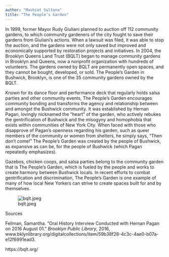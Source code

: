 ```yaml
---
author: "Mashiat Sultana"
title: "The People’s Garden"
---
```


In 1999, former Mayor Rudy Giuliani planned to auction off 112 community gardens, to which community gardeners of the city fought to save their gardens from Giuliani’s actions. When a lawsuit was filed, it was able to stop the auction, and the gardens were not only saved but improved and economically supported by restoration projects and initiatives. In 2004, the Brooklyn Queens Land Trust (BQLT) began to manage community gardens in Brooklyn and Queens, now a nonprofit organization with hundreds of volunteers. The gardens owned by BQLT are permanently open spaces, and they cannot be bought, developed, or sold. The People’s Garden in Bushwick, Brooklyn, is one of the 35 community gardens owned by the BQLT.

Known for its dance floor and performance deck that regularly holds salsa parties and other community events, The People’s Garden encourages community bonding and transforms the agency and relationship between and amongst the Bushwick community. It was established by Hernan Pagan, lovingly nicknamed the “heart” of the garden, who actively rebukes the gentrification of Bushwick and the misogyny and homophobia that exists within communities of New York City. When faced with those who disapprove of Pagan’s openness regarding his garden, such as queer members of the community or women from shelters, he simply says, “Then don’t come!” The People’s Garden was created by the people of Bushwick, as expansive as can be, for the people of Bushwick (which Pagan repeatedly emphasizes).

Gazebos, chicken coops, and salsa parties belong to the community garden that is The People’s Garden, which is fueled by the people and works to create harmony between Bushwick locals. In recent efforts to combat gentrification and discrimination, The People’s Garden is one example of many of how local New Yorkers can strive to create spaces built for and by themselves.

![bqlt.jpeg](The%20People%E2%80%99s%20Garden%20d15678a908e442e6874ab081d67a8cf6/bqlt.jpeg)

Sources

Fellman, Samantha. “Oral History Interview Conducted with Hernan Pagan on 2016 August 01.” *Brooklyn Public Library*, 2016, www.bklynlibrary.org/digitalcollections/item/59b38f28-4c3c-4ae0-b07a-e12f6991ead3. 

https://bqlt.org/
